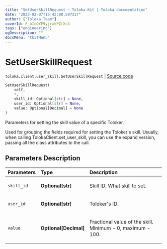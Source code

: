 ```yaml
---
title: "SetUserSkillRequest — Toloka-Kit | Toloka documentation"
date: "2023-02-07T15:42:08.597317"
author: ["Toloka Team"]
coverId: F_bIcOYF9yjrxkPZrXc3
tags: ["engineering"]
ogDescription: ""
docsMenu: "tkitMenu"
---
```


# SetUserSkillRequest
`toloka.client.user_skill.SetUserSkillRequest` | [Source code](https://github.com/Toloka/toloka-kit/blob/v1.1.3/src/client/user_skill.py#L12)

```python
SetUserSkillRequest(
    self,
    *,
    skill_id: Optional[str] = None,
    user_id: Optional[str] = None,
    value: Optional[Decimal] = None
)
```

Parameters for setting the skill value of a specific Toloker.

Used for grouping the fields required for setting the Toloker's skill.
Usually, when calling TolokaClient.set_user_skill, you can use the expand version, passing all the class attributes to the call.

## Parameters Description

| Parameters | Type | Description |
| :----------| :----| :-----------|
`skill_id`|**Optional\[str\]**|<p>Skill ID. What skill to set.</p>
`user_id`|**Optional\[str\]**|<p>Toloker&#x27;s ID.</p>
`value`|**Optional\[Decimal\]**|<p>Fractional value of the skill. Minimum - 0, maximum - 100.</p>